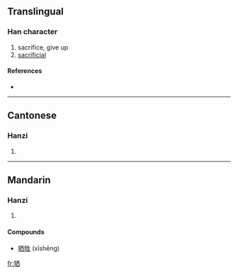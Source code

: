 {{see|犧}}
==Translingual==

===Han character===
{{Han char|rn=93|rad=牛|as=06|sn=10|four=|canj=竹手一金田 (HQMCW)}}

# sacrifice, give up
# [[sacrificial]]

====References====
* {{Han ref|kx=0700.221|hdz=31809.020|uh=727A|ud=29306}}

----

==Cantonese==

===Hanzi===
{{yue-hanzi|jyut=|y=hei1}}

# {{defn|Cantonese|sort=牛06}}

----

==Mandarin==

===Hanzi===
{{cmn-hanzi|tra=犧|pin=[[xī]] ([[xi1]])|wg=hsi<sup>1</sup>}}

# {{defn|Mandarin|sort=牛06}}

====Compounds====
*[[牺牲]] (xīshēng)

[[fr:牺]]